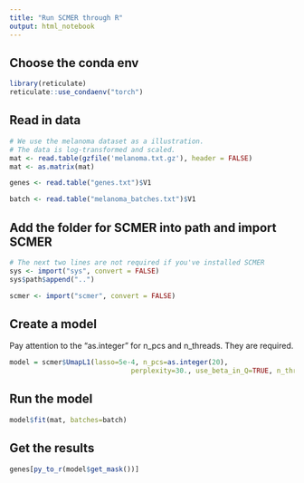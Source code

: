 ```yaml
---
title: "Run SCMER through R"
output: html_notebook
---
```


## Choose the conda env
```r
library(reticulate)
reticulate::use_condaenv("torch")
```

## Read in data
```r

# We use the melanoma dataset as a illustration.
# The data is log-transformed and scaled.
mat <- read.table(gzfile('melanoma.txt.gz'), header = FALSE)
mat <- as.matrix(mat)

genes <- read.table("genes.txt")$V1

batch <- read.table("melanoma_batches.txt")$V1
```

## Add the folder for SCMER into path and import SCMER

```r
# The next two lines are not required if you've installed SCMER
sys <- import("sys", convert = FALSE)
sys$path$append("..")

scmer <- import("scmer", convert = FALSE)
```

## Create a model
Pay attention to the "as.integer" for n_pcs and n_threads. They are required.

```r
model = scmer$UmapL1(lasso=5e-4, n_pcs=as.integer(20), 
                              perplexity=30., use_beta_in_Q=TRUE, n_threads=as.integer(12), use_gpu=TRUE)
```

## Run the model

```r
model$fit(mat, batches=batch)
```
## Get the results
```r
genes[py_to_r(model$get_mask())]
```

